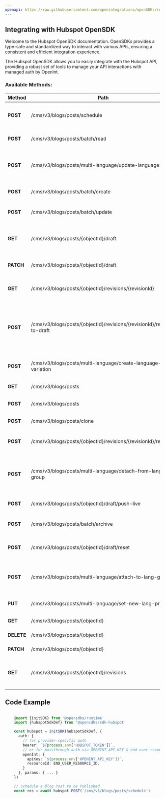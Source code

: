 ```yaml
---
openapi: https://raw.githubusercontent.com/openintegrations/openSDKs/refs/heads/main/sdks/sdk-hubspot/hubspot_cms_blog_posts.oas.json
---
```


## Integrating with Hubspot OpenSDK 

Welcome to the Hubspot OpenSDK documentation. OpenSDKs provides a type-safe and standardized way to interact with various APIs, ensuring a consistent and efficient integration experience.

The Hubspot OpenSDK allows you to easily integrate with the Hubspot API, providing a robust set of tools to manage your API interactions with managed auth by OpenInt. 

### Available Methods:

| Method | Path | Description |
|--------|------|-------------|
| **POST** | /cms/v3/blogs/posts/schedule | Schedule a Blog Post to be Published
| **POST** | /cms/v3/blogs/posts/batch/read | Retrieve a batch of Blog Posts
| **POST** | /cms/v3/blogs/posts/multi-language/update-languages | Update languages of multi-language group
| **POST** | /cms/v3/blogs/posts/batch/create | Create a batch of Blog Posts
| **POST** | /cms/v3/blogs/posts/batch/update | Update a batch of Blog Posts
| **GET** | /cms/v3/blogs/posts/{objectId}/draft | Retrieve the full draft version of the Blog Post
| **PATCH** | /cms/v3/blogs/posts/{objectId}/draft | Update a Blog Post draft
| **GET** | /cms/v3/blogs/posts/{objectId}/revisions/{revisionId} | Retrieves a previous version of a blog post
| **POST** | /cms/v3/blogs/posts/{objectId}/revisions/{revisionId}/restore-to-draft | Restore a previous version of a blog post, to the draft version of the blog post
| **POST** | /cms/v3/blogs/posts/multi-language/create-language-variation | Create a new language variation
| **GET** | /cms/v3/blogs/posts | Get all Blog Posts
| **POST** | /cms/v3/blogs/posts | Create a new Blog Post
| **POST** | /cms/v3/blogs/posts/clone | Clone a Blog Post
| **POST** | /cms/v3/blogs/posts/{objectId}/revisions/{revisionId}/restore | Restore a previous version of a blog post
| **POST** | /cms/v3/blogs/posts/multi-language/detach-from-lang-group | Detach a Blog Post from a multi-language group
| **POST** | /cms/v3/blogs/posts/{objectId}/draft/push-live | Push Blog Post draft edits live
| **POST** | /cms/v3/blogs/posts/batch/archive | Delete a batch of Blog Posts
| **POST** | /cms/v3/blogs/posts/{objectId}/draft/reset | Reset the Blog Post draft to the live version
| **POST** | /cms/v3/blogs/posts/multi-language/attach-to-lang-group | Attach a Blog Post to a multi-language group
| **PUT** | /cms/v3/blogs/posts/multi-language/set-new-lang-primary | Set a new primary language
| **GET** | /cms/v3/blogs/posts/{objectId} | Retrieve a Blog Post
| **DELETE** | /cms/v3/blogs/posts/{objectId} | Delete a Blog Post
| **PATCH** | /cms/v3/blogs/posts/{objectId} | Update a Blog Post
| **GET** | /cms/v3/blogs/posts/{objectId}/revisions | Retrieves all the previous versions of a blog post


## Code Example

```typescript

    import {initSDK} from '@opensdks/runtime'
    import {hubspotSdkDef} from '@opensdks/sdk-hubspot'

    const hubspot = initSDK(hubspotSdkDef, {
      auth: {
        // for provider-specific auth
        bearer: `${process.env['HUBSPOT_TOKEN']}`,
        // or for passthrough auth via OPENINT_API_KEY & end user resourceId
        openInt: {
          apiKey: `${process.env['OPENINT_API_KEY']}`,
          resourceId: END_USER_RESOURCE_ID,
        }
      }, params: { ... }
    })

    // Schedule a Blog Post to be Published
    const res = await hubspot.POST('/cms/v3/blogs/posts/schedule')
```
